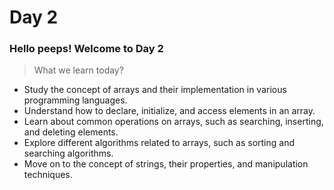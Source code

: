 # Day 2

### Hello peeps! Welcome to Day 2

> What we learn today?

-   Study the concept of arrays and their implementation in various programming languages.
-   Understand how to declare, initialize, and access elements in an array.
-   Learn about common operations on arrays, such as searching, inserting, and deleting elements.
-   Explore different algorithms related to arrays, such as sorting and searching algorithms.
-   Move on to the concept of strings, their properties, and manipulation techniques.
